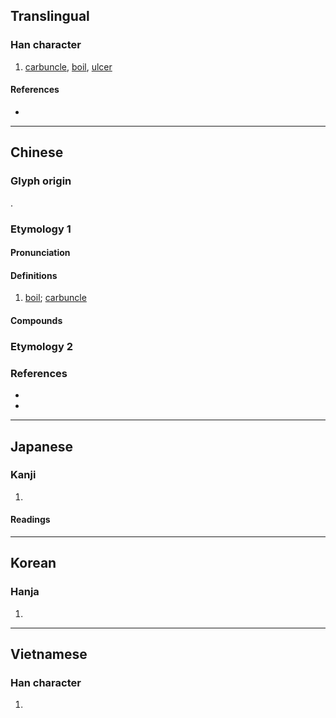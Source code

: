{{character info}}
==Translingual==

===Han character===
{{Han char|rn=104|rad=疒|as=02|sn=7|four=00121|canj=KMN|ids=⿸疒丁}}

# [[carbuncle]], [[boil]], [[ulcer]]

====References====
* {{Han ref|kx=0769.040|dkj=22019|dj=1179.070|hdz=42659.030|uh=7594|ud=30100|bh=CB6F|bd=52079}}

----

==Chinese==
{{zh-forms}}

===Glyph origin===
{{Han etym}}
{{Han compound|疒|丁|ls=psc|c1=s|c2=p|t1=illness}}.

===Etymology 1===

====Pronunciation====
{{zh-pron
|m=dīng
|c=deng1,ding1
|mn=teng
|mc=y
|oc=y
|cat=n
}}

====Definitions====
{{zh-hanzi}}

# [[boil]]; [[carbuncle]]

====Compounds====
{{zh-der|疔瘡|眼中疔|羊毛疔|面疔}}

===Etymology 2===
{{zh-see|疒}}

===References===
* {{R:twedu|B02739}}
* {{R:twedu|C07806-002}}

----

==Japanese==

===Kanji===
{{ja-kanji|grade=|rs=疒02}}

# {{rfdef|ja|sort=疒02}}

====Readings====
{{ja-readings
|goon=ちょう<ちやう
|kanon=てい<てい
|kun=かさ-
|nanori=}}

----

==Korean==

===Hanja===
{{ko-hanja|hangeul=정|eumhun=|rv=jeong|mr=chŏng|y=ceng}}

# {{rfdef|ko|sort=疒02}}

----

==Vietnamese==

===Han character===
{{vi-hantu|[[đinh]], [[đanh]]|rs=疒02}}

# {{rfdef|vi|sort=疒02}}